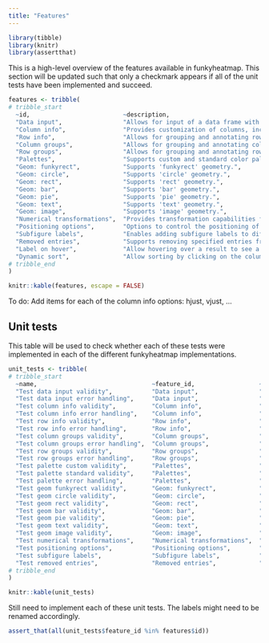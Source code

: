 ```yaml
---
title: "Features"
---
```


```r
library(tibble)
library(knitr)
library(assertthat)
```

This is a high-level overview of the features available in funkyheatmap. This section will be updated such that only a checkmark appears if all of the unit tests have been implemented and succeed.

```r
features <- tribble(
# tribble_start
  ~id,                          ~description,                                                                       ~R,   ~Python,  ~JS,
  "Data input",                 "Allows for input of a data frame with items by row and features in the columns.",  "✓",  "✓",      "✓",
  "Column info",                "Provides customization of columns, including geom, group, palette, and more.",     "✓",  "✓",      "✓",
  "Row info",                   "Allows for grouping and annotating rows.",                                         "✓",  "✓",      "✓",
  "Column groups",              "Allows for grouping and annotating column groups.",                                "✓",  "✓",      "✓",
  "Row groups",                 "Allows for grouping and annotating row groups.",                                   "✓",  "✓",      "✓",
  "Palettes",                   "Supports custom and standard color palettes for the heatmap.",                     "✓",  "✓",      "✓",
  "Geom: funkyrect",            "Supports 'funkyrect' geometry.",                                                   "✓",  "✓",      "✓",
  "Geom: circle",               "Supports 'circle' geometry.",                                                      "✓",  "✓",      "✓",
  "Geom: rect",                 "Supports 'rect' geometry.",                                                        "✓",  "✓",      "✓",
  "Geom: bar",                  "Supports 'bar' geometry.",                                                         "✓",  "✓",      "✓",
  "Geom: pie",                  "Supports 'pie' geometry.",                                                         "✓",  "✓",      "✓",
  "Geom: text",                 "Supports 'text' geometry.",                                                        "✓",  "✓",      "✓",
  "Geom: image",                "Supports 'image' geometry.",                                                       "✓",  "✓",      "✓",
  "Numerical transformations",  "Provides transformation capabilities for numerical columns.",                      "✓",  "✓",      "✓",
  "Positioning options",        "Options to control the positioning of various elements in the plot.",              "✓",  "✓",      "✓",
  "Subfigure labels",           "Enables adding subfigure labels to different column groups.",                      "✓",  "✓",      "✓",
  "Removed entries",            "Supports removing specified entries from rows and replacing them with a label.",   "✓",  "✓",      "✓",
  "Label on hover",             "Allow hovering over a result to see a label",                                      "",   "",       "✓",
  "Dynamic sort",               "Allow sorting by clicking on the column name",                                     "",   "",       "✓"
# tribble_end
)

knitr::kable(features, escape = FALSE)
```

:::{.callout-important}
To do: Add items for each of the column info options: hjust, vjust, ...
:::

## Unit tests

This table will be used to check whether each of these tests were implemented in each of the different funkyheatmap implementations.

```r
unit_tests <- tribble(
# tribble_start
  ~name,                                ~feature_id,                  ~description,
  "Test data input validity",           "Data input",                 "Test whether the function handles valid data frame input correctly.",
  "Test data input error handling",     "Data input",                 "Test the function's error handling when provided with an invalid data frame input.",
  "Test column info validity",          "Column info",                "Test if the function processes valid column information correctly.",
  "Test column info error handling",    "Column info",                "Test the function's error handling when provided with invalid column information.",
  "Test row info validity",             "Row info",                   "Test if the function processes valid row information correctly.",
  "Test row info error handling",       "Row info",                   "Test the function's error handling when provided with invalid row information.",
  "Test column groups validity",        "Column groups",              "Test if the function processes valid column groups correctly.",
  "Test column groups error handling",  "Column groups",              "Test the function's error handling when provided with invalid column groups.",
  "Test row groups validity",           "Row groups",                 "Test if the function processes valid row groups correctly.",
  "Test row groups error handling",     "Row groups",                 "Test the function's error handling when provided with invalid row groups.",
  "Test palette custom validity",       "Palettes",                   "Test if the function handles valid custom palettes correctly.",
  "Test palette standard validity",     "Palettes",                   "Test if the function handles valid standard palettes correctly.",
  "Test palette error handling",        "Palettes",                   "Test the function's error handling when provided with invalid palettes.",
  "Test geom funkyrect validity",       "Geom: funkyrect",            "Test if the function correctly renders 'funkyrect' geometry.",
  "Test geom circle validity",          "Geom: circle",               "Test if the function correctly renders 'circle' geometry.",
  "Test geom rect validity",            "Geom: rect",                 "Test if the function correctly renders 'rect' geometry.",
  "Test geom bar validity",             "Geom: bar",                  "Test if the function correctly renders 'bar' geometry.",
  "Test geom pie validity",             "Geom: pie",                  "Test if the function correctly renders 'pie' geometry.",
  "Test geom text validity",            "Geom: text",                 "Test if the function correctly renders 'text' geometry.",
  "Test geom image validity",           "Geom: image",                "Test if the function correctly renders 'image' geometry.",
  "Test numerical transformations",     "Numerical transformations",  "Test if the function applies numerical transformations correctly.",
  "Test positioning options",           "Positioning options",        "Test if the function handles positioning options like hjust, vjust, size, label correctly.",
  "Test subfigure labels",              "Subfigure labels",           "Test if the function correctly adds subfigure labels to different column groups.",
  "Test removed entries",               "Removed entries",            "Test if the function correctly removes specified entries from rows and replaces them with a label."
# tribble_end
)

knitr::kable(unit_tests)
```

:::{.callout-important}
Still need to implement each of these unit tests. The labels might need to be renamed accordingly.
:::

```r
assert_that(all(unit_tests$feature_id %in% features$id))
```
